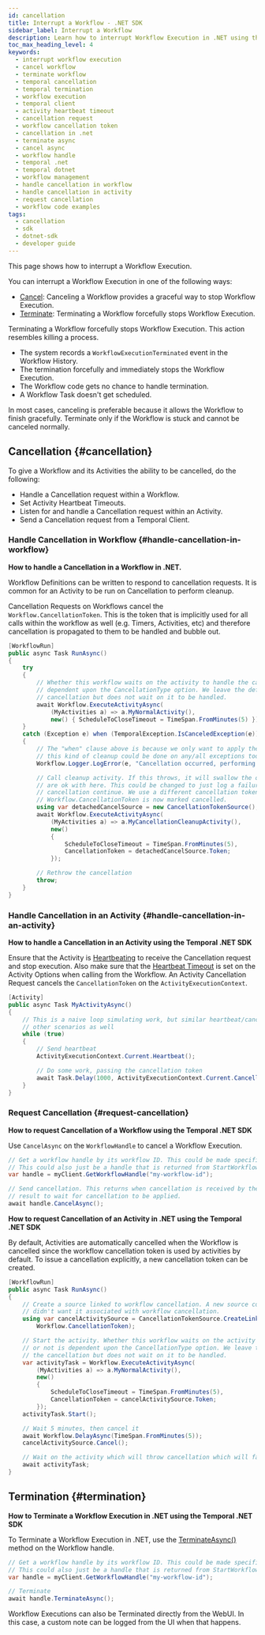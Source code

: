 ```yaml
---
id: cancellation
title: Interrupt a Workflow - .NET SDK
sidebar_label: Interrupt a Workflow
description: Learn how to interrupt Workflow Execution in .NET using the Temporal SDK. Cancel for graceful stops; terminate for forceful stops. Handle Cancellation in Workflow and Activities efficiently.
toc_max_heading_level: 4
keywords:
  - interrupt workflow execution
  - cancel workflow
  - terminate workflow
  - temporal cancellation
  - temporal termination
  - workflow execution
  - temporal client
  - activity heartbeat timeout
  - cancellation request
  - workflow cancellation token
  - cancellation in .net
  - terminate async
  - cancel async
  - workflow handle
  - temporal .net
  - temporal dotnet
  - workflow management
  - handle cancellation in workflow
  - handle cancellation in activity
  - request cancellation
  - workflow code examples
tags:
  - cancellation
  - sdk
  - dotnet-sdk
  - developer guide
---
```


This page shows how to interrupt a Workflow Execution.

You can interrupt a Workflow Execution in one of the following ways:

- [Cancel](#cancellation): Canceling a Workflow provides a graceful way to stop Workflow Execution.
- [Terminate](#termination): Terminating a Workflow forcefully stops Workflow Execution.

Terminating a Workflow forcefully stops Workflow Execution.
This action resembles killing a process.
- The system records a `WorkflowExecutionTerminated` event in the Workflow History.
- The termination forcefully and immediately stops the Workflow Execution.
- The Workflow code gets no chance to handle termination.
- A Workflow Task doesn't get scheduled.

In most cases, canceling is preferable because it allows the Workflow to finish gracefully.
Terminate only if the Workflow is stuck and cannot be canceled normally.

## Cancellation {#cancellation}

To give a Workflow and its Activities the ability to be cancelled, do the following:

- Handle a Cancellation request within a Workflow.
- Set Activity Heartbeat Timeouts.
- Listen for and handle a Cancellation request within an Activity.
- Send a Cancellation request from a Temporal Client.

### Handle Cancellation in Workflow {#handle-cancellation-in-workflow}

**How to handle a Cancellation in a Workflow in .NET.**

Workflow Definitions can be written to respond to cancellation requests.
It is common for an Activity to be run on Cancellation to perform cleanup.

Cancellation Requests on Workflows cancel the `Workflow.CancellationToken`.
This is the token that is implicitly used for all calls within the workflow as well (e.g. Timers, Activities, etc) and therefore cancellation is propagated to them to be handled and bubble out.

```csharp
[WorkflowRun]
public async Task RunAsync()
{
    try
    {
        // Whether this workflow waits on the activity to handle the cancellation or not is
        // dependent upon the CancellationType option. We leave the default here which sends the
        // cancellation but does not wait on it to be handled.
        await Workflow.ExecuteActivityAsync(
            (MyActivities a) => a.MyNormalActivity(),
            new() { ScheduleToCloseTimeout = TimeSpan.FromMinutes(5) });
    }
    catch (Exception e) when (TemporalException.IsCanceledException(e))
    {
        // The "when" clause above is because we only want to apply the logic to cancellation, but
        // this kind of cleanup could be done on any/all exceptions too.
        Workflow.Logger.LogError(e, "Cancellation occurred, performing cleanup");

        // Call cleanup activity. If this throws, it will swallow the original exception which we
        // are ok with here. This could be changed to just log a failure and let the original
        // cancellation continue. We use a different cancellation token since the default one on
        // Workflow.CancellationToken is now marked cancelled.
        using var detachedCancelSource = new CancellationTokenSource();
        await Workflow.ExecuteActivityAsync(
            (MyActivities a) => a.MyCancellationCleanupActivity(),
            new()
            {
                ScheduleToCloseTimeout = TimeSpan.FromMinutes(5),
                CancellationToken = detachedCancelSource.Token;
            });

        // Rethrow the cancellation
        throw;
    }
}
```

### Handle Cancellation in an Activity {#handle-cancellation-in-an-activity}

**How to handle a Cancellation in an Activity using the Temporal .NET SDK**

Ensure that the Activity is [Heartbeating](/develop/dotnet/failure-detection#activity-heartbeats) to receive the Cancellation request and stop execution.
Also make sure that the [Heartbeat Timeout](/develop/dotnet/failure-detection#heartbeat-timeout) is set on the Activity Options when calling from the Workflow.
An Activity Cancellation Request cancels the `CancellationToken` on the `ActivityExecutionContext`.

```csharp
[Activity]
public async Task MyActivityAsync()
{
    // This is a naive loop simulating work, but similar heartbeat/cancellation logic applies to
    // other scenarios as well
    while (true)
    {
        // Send heartbeat
        ActivityExecutionContext.Current.Heartbeat();

        // Do some work, passing the cancellation token
        await Task.Delay(1000, ActivityExecutionContext.Current.CancellationToken);
    }
}
```

### Request Cancellation {#request-cancellation}

**How to request Cancellation of a Workflow using the Temporal .NET SDK**

Use `CancelAsync` on the `WorkflowHandle` to cancel a Workflow Execution.

```csharp
// Get a workflow handle by its workflow ID. This could be made specific to a run by passing run ID.
// This could also just be a handle that is returned from StartWorkflowAsync instead.
var handle = myClient.GetWorkflowHandle("my-workflow-id");

// Send cancellation. This returns when cancellation is received by the server. Wait on the handle's
// result to wait for cancellation to be applied.
await handle.CancelAsync();
```

**How to request Cancellation of an Activity in .NET using the Temporal .NET SDK**

By default, Activities are automatically cancelled when the Workflow is cancelled since the workflow cancellation token is used by activities by default.
To issue a cancellation explicitly, a new cancellation token can be created.

```csharp
[WorkflowRun]
public async Task RunAsync()
{
    // Create a source linked to workflow cancellation. A new source could be created instead if we
    // didn't want it associated with workflow cancellation.
    using var cancelActivitySource = CancellationTokenSource.CreateLinkedTokenSource(
        Workflow.CancellationToken);

    // Start the activity. Whether this workflow waits on the activity to handle the cancellation
    // or not is dependent upon the CancellationType option. We leave the default here which sends
    // the cancellation but does not wait on it to be handled.
    var activityTask = Workflow.ExecuteActivityAsync(
        (MyActivities a) => a.MyNormalActivity(),
        new()
        {
            ScheduleToCloseTimeout = TimeSpan.FromMinutes(5),
            CancellationToken = cancelActivitySource.Token;
        });
    activityTask.Start();

    // Wait 5 minutes, then cancel it
    await Workflow.DelayAsync(TimeSpan.FromMinutes(5));
    cancelActivitySource.Cancel();

    // Wait on the activity which will throw cancellation which will fail the workflow
    await activityTask;
}
```

## Termination {#termination}

**How to Terminate a Workflow Execution in .NET using the Temporal .NET SDK**

To Terminate a Workflow Execution in .NET, use the [TerminateAsync()](https://dotnet.temporal.io/api/Temporalio.Client.WorkflowHandle.html#Temporalio_Client_WorkflowHandle_TerminateAsync_System_String_Temporalio_Client_WorkflowTerminateOptions_) method on the Workflow handle.

```csharp
// Get a workflow handle by its workflow ID. This could be made specific to a run by passing run ID.
// This could also just be a handle that is returned from StartWorkflowAsync instead.
var handle = myClient.GetWorkflowHandle("my-workflow-id");

// Terminate
await handle.TerminateAsync();
```

Workflow Executions can also be Terminated directly from the WebUI. In this case, a custom note can be logged from the UI when that happens.
